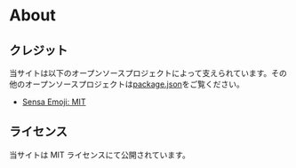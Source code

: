 # About

## クレジット

当サイトは以下のオープンソースプロジェクトによって支えられています。その他のオープンソースプロジェクトは[package.json](https://github.com/HoshimuraYuto/sikou.blog/blob/main/package.json)をご覧ください。

- [Sensa Emoji: MIT](https://github.com/sensadesign/sensaemoji)

## ライセンス

当サイトは MIT ライセンスにて公開されています。
